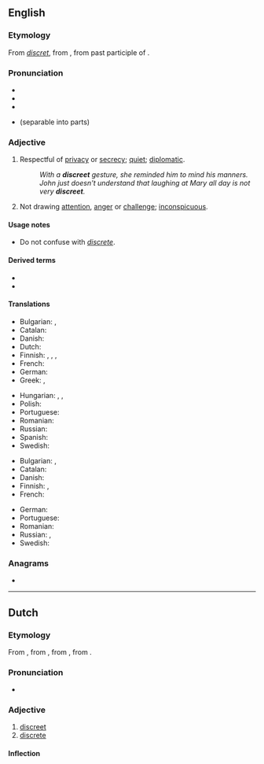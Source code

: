 ==English==

===Etymology===
From {{etyl|fro|en}} ''[[discret]]'', from {{etyl|la|en}} {{m|la|discrētus}}, from past participle of {{m|la|discernēre}}.

===Pronunciation===
* {{IPA|/dɪˈskɹiːt/|lang=en}}
* {{audio|en-us-discreet.ogg|Audio (US)|lang=en}}
* {{rhymes|iːt|lang=en}}
* {{homophones|lang=en|discrete}} (separable into parts)

===Adjective===
{{en-adj}}

# Respectful of [[privacy]] or [[secrecy]]; [[quiet]]; [[diplomatic]].
#: ''With a '''discreet''' gesture, she reminded him to mind his manners.''
#: ''John just doesn't understand that laughing at Mary all day is not very '''discreet'''.''
# Not drawing [[attention]], [[anger]] or [[challenge]]; [[inconspicuous]].

====Usage notes====
* Do not confuse with ''[[discrete]]''.

====Derived terms====
* {{l|en|discreetly}}
* {{l|en|discretion}}

====Translations====
{{trans-top|respectful of privacy or secrecy; quiet; diplomatic}}
* Bulgarian: {{t+|bg|дискретен}}, {{t+|bg|тактичен}}
* Catalan: {{t+|ca|discret}}
* Danish: {{t|da|diskret}}
* Dutch: {{t+|nl|discreet}}
* Finnish: {{t|fi|hienotunteinen}}, {{t|fi|hienovarainen}}, {{t|fi|tahdikas}}, {{t+|fi|diskreetti}}
* French: {{t+|fr|discret}}
* German: {{t+|de|diskret}}
* Greek: {{t+|el|διακριτική|f}}, {{t+|el|διακριτικός|m}}
{{trans-mid}}
* Hungarian: {{t+|hu|diszkrét}}, {{t+|hu|tapintatos}}, {{t+|hu|titoktartó}}
* Polish: {{t+|pl|dyskretny}}
* Portuguese: {{t+|pt|discreto}}
* Romanian: {{t+|ro|discret}}
* Russian: {{t+|ru|такти́чный}}
* Spanish: {{t+|es|discreto}}
* Swedish: {{t+|sv|diskret}}
{{trans-bottom}}

{{trans-top|not drawing attention, anger or challenge; inconspicuous}}
* Bulgarian: {{t+|bg|предпазлив}}, {{t+|bg|сдържан}}
* Catalan: {{t+|ca|discret}}
* Danish: {{t|da|diskret}}
* Finnish: {{t+|fi|hillitty}}, {{t+|fi|diskreetti}}
* French: {{t+|fr|discret}}
{{trans-mid}}
* German: {{t+|de|diskret}}
* Portuguese: {{t+|pt|discreto}}
* Romanian: {{t+|ro|discret}}
* Russian: {{t+|ru|незаметный}}, {{t+|ru|неброский}}
* Swedish: {{t+|sv|diskret}}
{{trans-bottom}}

===Anagrams===
* {{anagrams|en|desertic|discrete}}

----

==Dutch==

===Etymology===
From {{inh|nl|dum|discreet}}, from {{der|nl|fro|discret}}, from {{der|nl|ML.|discrētus}}, from {{m|la|discernō}}.

===Pronunciation===
* {{audio|Nl-discreet.ogg|Audio|lang=nl}}

===Adjective===
{{nl-adj|discreter}}

# [[#English|discreet]]
# [[discrete]]

====Inflection====
{{nl-decl-adj|discrete}}